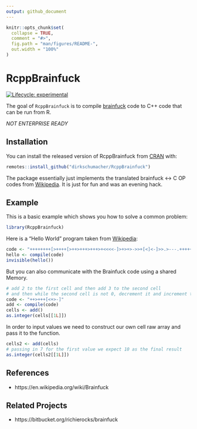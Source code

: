 ```yaml
---
output: github_document
---
```


<!-- README.md is generated from README.Rmd. Please edit that file -->

```r
knitr::opts_chunk$set(
  collapse = TRUE,
  comment = "#>",
  fig.path = "man/figures/README-",
  out.width = "100%"
)
```
# RcppBrainfuck

<!-- badges: start -->
[![Lifecycle: experimental](https://img.shields.io/badge/lifecycle-experimental-orange.svg)](https://www.tidyverse.org/lifecycle/#experimental)
<!-- badges: end -->

The goal of `RcppBrainfuck` is to compile [brainfuck](https://en.wikipedia.org/wiki/Brainfuck) code to C++ code that can be run from R.

_NOT ENTERPRISE READY_

## Installation

You can install the released version of RcppBrainfuck from [CRAN](https://CRAN.R-project.org) with:

``` r
remotes::install_github("dirkschumacher/RcppBrainfuck")
```

The package essentially just implements the translated brainfuck <-> C OP codes from [Wikipedia](https://en.wikipedia.org/wiki/Brainfuck#Commands). It is just for fun and was an evening hack.

## Example

This is a basic example which shows you how to solve a common problem:

```r
library(RcppBrainfuck)
```

Here is a "Hello World" program taken from [Wikipedia](https://en.wikipedia.org/wiki/Brainfuck):

```r
code <- "++++++++[>++++[>++>+++>+++>+<<<<-]>+>+>->>+[<]<-]>>.>---.+++++++..+++.>>.<-.<.+++.------.--------.>>+.>++."
hello <- compile(code)
invisible(hello())
```

But you can also communicate with the Brainfuck code using a shared Memory.

```r
# add 2 to the first cell and then add 3 to the second cell
# and then while the second cell is not 0, decrement it and increment the first one
code <- "++>+++[<+>-]" 
add <- compile(code)
cells <- add()
as.integer(cells[[1L]])
```

In order to input values we need to construct our own cell raw array and pass it to the function.

```r
cells2 <- add(cells)
# passing in 7 for the first value we expect 10 as the final result
as.integer(cells2[[1L]])
```

## References 

* https://en.wikipedia.org/wiki/Brainfuck

## Related Projects

* https://bitbucket.org/richierocks/brainfuck


